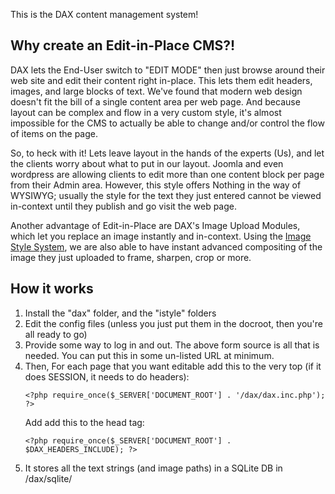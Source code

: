 This is the DAX content management system!


== Why create an Edit-in-Place CMS?! ==

DAX lets the End-User switch to "EDIT MODE" then just browse
around their web site and edit their content right in-place.
This lets them edit headers, images, and large blocks of
text.  We've found that modern web design doesn't fit the
bill of a single content area per web page.  And because
layout can be complex and flow in a very custom style, it's
almost impossible for the CMS to actually be able to change
and/or control the flow of items on the page.

So, to heck with it!  Lets leave layout in the hands of the
experts (Us), and let the clients worry about what to put in
our layout.  Joomla and even wordpress are allowing clients
to edit more than one content block per page from their Admin
area.  However, this style offers Nothing in the way of
WYSIWYG; usually the style for the text they just entered
cannot be viewed in-context until they publish and go visit
the web page.

Another advantage of Edit-in-Place are DAX's Image Upload
Modules, which let you replace an image instantly and
in-context.  Using the <a
href="http://istyle.dax-dev.com/">Image Style System</a>,
we are also able to have instant advanced compositing of the
image they just uploaded to frame, sharpen, crop or more.


== How it works ==

# Install the "dax" folder, and the "istyle" folders
# Edit the config files (unless you just put them in the docroot, then you're all ready to go)
# Provide some way to log in and out.  The above form source is all that is needed.  You can put this in some un-listed URL at minimum.
# Then, For each page that you want editable add this to the very top (if it does SESSION, it needs to do headers):<pre><?php require_once($_SERVER['DOCUMENT_ROOT'] . '/dax/dax.inc.php'); ?></pre>Add add this to the head tag:<pre><?php require_once($_SERVER['DOCUMENT_ROOT'] . $DAX_HEADERS_INCLUDE); ?></pre>
# It stores all the text strings (and image paths) in a SQLite DB in /dax/sqlite/
